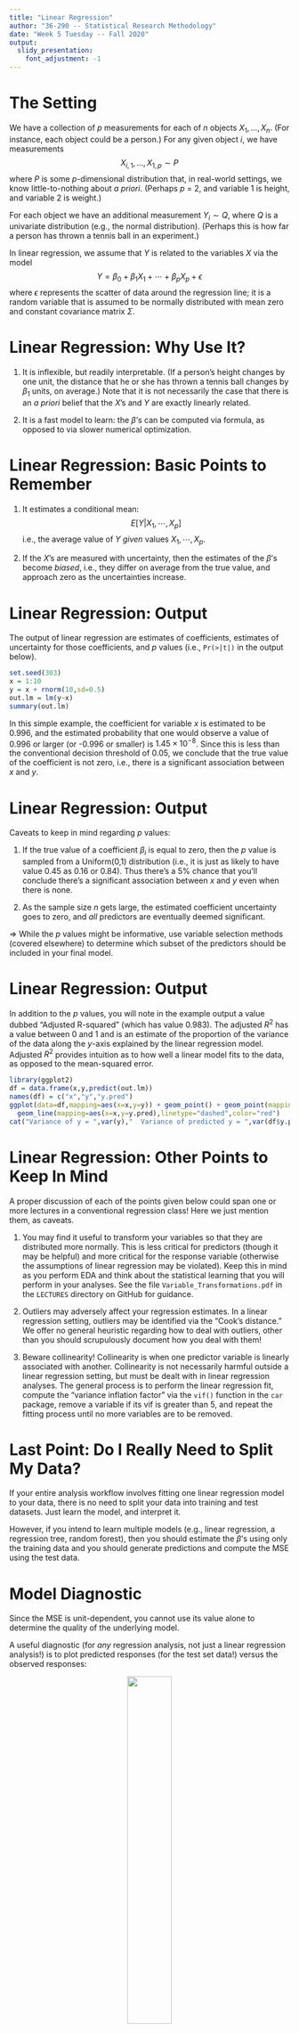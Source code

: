 ```yaml
---
title: "Linear Regression"
author: "36-290 -- Statistical Research Methodology"
date: "Week 5 Tuesday -- Fall 2020"
output: 
  slidy_presentation:
    font_adjustment: -1
---
```


The Setting
===

We have a collection of $p$ measurements for each of $n$ objects $X_1,\ldots,X_n$. (For instance, each object could be a person.) For any given object $i$, we have measurements
$$
X_{i,1},...,X_{1,p} \sim P
$$
where $P$ is some $p$-dimensional distribution that, in real-world settings, we know little-to-nothing about *a priori*. (Perhaps $p$ = 2, and variable 1 is height, and variable 2 is weight.)

For each object we have an additional measurement $Y_i \sim Q$, where $Q$ is a univariate distribution (e.g., the normal distribution). (Perhaps this is how far a person has thrown a tennis ball in an experiment.)

In linear regression, we assume that $Y$ is related to the variables $X$ via the model
$$
Y = \beta_0 + \beta_1 X_1 + \cdots + \beta_p X_p + \epsilon
$$
where $\epsilon$ represents the scatter of data around the regression line; it is a random variable that is assumed to be normally distributed with mean zero and constant covariance matrix $\Sigma$.

Linear Regression: Why Use It?
===

1. It is inflexible, but readily interpretable. (If a person's height changes by one unit, the distance that he or she has thrown a tennis ball changes by $\beta_1$ units, on average.) Note that it is not necessarily the case that there is an *a priori* belief that the $X$'s and $Y$ are exactly linearly related.

2. It is a fast model to learn: the $\beta$'s can be computed via formula, as opposed to via slower numerical optimization.

Linear Regression: Basic Points to Remember
===

1. It estimates a conditional mean:
$$
E[Y \vert X_1,\cdots,X_p]
$$
i.e., the average value of $Y$ *given* values $X_1,\cdots,X_p$.

2. If the $X$'s are measured with uncertainty, then the estimates of the $\beta$'s become *biased*, i.e., they differ on average from the true value, and approach zero as the uncertainties increase.

Linear Regression: Output
===

The output of linear regression are estimates of coefficients, estimates of uncertainty for those coefficients, and $p$ values (i.e., `Pr(>|t|)` in the output below).
```r
set.seed(303)
x = 1:10
y = x + rnorm(10,sd=0.5)
out.lm = lm(y~x)
summary(out.lm)
```
In this simple example, the coefficient for variable $x$ is estimated to be 0.996, and the estimated probability that one would observe a value of 0.996 or larger (or -0.996 or smaller) is $1.45 \times 10^{-8}$. Since this is less than the conventional decision threshold of 0.05, we conclude that the true value of the coefficient is not zero, i.e., there is a significant association between $x$ and $y$.

Linear Regression: Output
===

Caveats to keep in mind regarding $p$ values:

1. If the true value of a coefficient $\beta_i$ is equal to zero, then the $p$ value is sampled from a Uniform(0,1) distribution (i.e., it is just as likely to have value 0.45 as 0.16 or 0.84). Thus there's a 5% chance that you'll conclude there's a significant association between $x$ and $y$ even when there is none.

2. As the sample size $n$ gets large, the estimated coefficient uncertainty goes to zero, and *all* predictors are eventually deemed significant.

$\Rightarrow$ While the $p$ values might be informative, use variable selection methods (covered elsewhere) to determine which subset of the predictors should be included in your final model.

Linear Regression: Output
===

In addition to the $p$ values, you will note in the example output a value dubbed "Adjusted R-squared" (which has value 0.983). The adjusted $R^2$ has a value between 0 and 1 and is an estimate of the proportion of the variance of the data along the $y$-axis explained by the linear regression model. Adjusted $R^2$ provides intuition as to how well a linear model fits to the data, as opposed to the mean-squared error.
```r
library(ggplot2)
df = data.frame(x,y,predict(out.lm))
names(df) = c("x","y","y.pred")
ggplot(data=df,mapping=aes(x=x,y=y)) + geom_point() + geom_point(mapping=aes(x=x,y=y.pred),color="red") +
  geom_line(mapping=aes(x=x,y=y.pred),linetype="dashed",color="red")
cat("Variance of y = ",var(y),"  Variance of predicted y = ",var(df$y.pred),"  Raw R^2 = ",var(df$y.pred)/var(y),"\n")
```

Linear Regression: Other Points to Keep In Mind
===

A proper discussion of each of the points given below could span one or more lectures in a conventional regression class! Here we just mention them, as caveats.

1. You may find it useful to transform your variables so that they are distributed more normally. This is less critical for predictors (though it may be helpful) and more critical for the response variable (otherwise the assumptions of linear regression may be violated). Keep this in mind as you perform EDA and think about the statistical learning that you will perform in your analyses. See the file `Variable_Transformations.pdf` in the `LECTURES` directory on GitHub for guidance.

2. Outliers may adversely affect your regression estimates. In a linear regression setting, outliers may be identified via the "Cook's distance." We offer no general heuristic regarding how to deal with outliers, other than you should scrupulously document how you deal with them!

3. Beware collinearity! Collinearity is when one predictor variable is linearly associated with another. Collinearity is not necessarily harmful outside a linear regression setting, but must be dealt with in linear regression analyses. The general process is to perform the linear regression fit, compute the "variance inflation factor" via the `vif()` function in the `car` package, remove a variable if its vif is greater than 5, and repeat the fitting process until no more variables are to be removed.

Last Point: Do I Really Need to Split My Data?
===

If your entire analysis workflow involves fitting one linear regression model to your data, there is no need to split your data into training and test datasets. Just learn the model, and interpret it.

However, if you intend to learn multiple models (e.g., linear regression, a regression tree, random forest), then you should estimate the $\beta$'s using only the training data and you should generate predictions and compute the MSE using the test data.

Model Diagnostic
===

Since the MSE is unit-dependent, you cannot use its value alone to determine the quality of the underlying model.

A useful diagnostic (for *any* regression analysis, not just a linear regression analysis!) is to plot predicted responses (for the test set data!) versus the observed responses:

<center>![](http://www.stat.cmu.edu/~pfreeman/Fig_Diagnostic_I.png){width=40%}</center>

Key points:

- If the data are completely uninformative, the data will lie on a horizontal locus: every input will generate the same prediction, the average observed value.
- If the model is "perfect," the data will lie along the diagonal line.
- Real-life models will generate plots with behaviors between this two extremes, with additional intrinsic scatter.

Model Diagnostic
===

A variation on the diagnostic presented on the previous slide is to plot model residuals (observed response minus predicted response) versus the predicted responses:

<center>![](http://www.stat.cmu.edu/~pfreeman/Fig_Diagnostic_II.png){width=40%} ![](http://www.stat.cmu.edu/~pfreeman/Fig_Diagnostic_III.png){width=40%}</center>

If the model reflects well any underlying association, then conditional on the value of the predicted redshift, the residuals should have zero mean. Furthermore, for models such as linear regression that have a built-in assumption of normality with constant variance, the standardized residuals should be normally distributed with variance 1. (Normality of the residuals may be checked using, e.g., the `qqnorm()` function.) 


